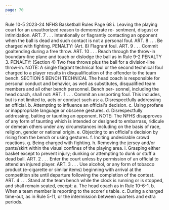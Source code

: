 ```yaml
---
page: 70
---
```


Rule 10-5 2023-24 NFHS Basketball Rules Page 68 i. Leaving the playing court for an unauthorized reason to demonstrate re- sentment, disgust or intimidation. ART. 7 . . . Intentionally or flagrantly contacting an opponent when the ball is dead and such contact is not a personal foul. ART. 8 . . . Be charged with fighting. PENALTY: (Art. 8) Flagrant foul. ART. 9 . . . Commit goaltending during a free throw. ART. 10 . . . Reach through the throw-in boundary-line plane and touch or dislodge the ball as in Rule 9-2 PENALTY 3. PENALTY: (Section 4) Two free throws plus the ball for a division-line throw-in. NOTE: A single flagrant technical foul or the second technical foul charged to a player results in disqualification of the offender to the team bench. SECTION 5 BENCH TECHNICAL The head coach is responsible for personal conduct and behavior, as well as substitutes, disqualified team members and all other bench personnel. Bench per- sonnel, including the head coach, shall not: ART. 1 . . . Commit an unsporting foul. This includes, but is not limited to, acts or conduct such as: a. Disrespectfully addressing an official. b. Attempting to influence an official's decision. c. Using profane or inappropriate language or obscene gestures. d. Disrespectfully addressing, baiting or taunting an opponent. NOTE: The NFHS disapproves of any form of taunting which is intended or designed to embarrass, ridicule or demean others under any circumstances including on the basis of race, religion, gender or national origin. e. Objecting to an official's decision by rising from the bench or using gestures. f. Inciting undesirable crowd reactions. g. Being charged with fighting. h. Removing the jersey and/or pants/skirt within the visual confines of the playing area. i. Grasping either basket except to prevent injury; dunking or attempting to dunk or stuff a dead ball. ART. 2 . . . Enter the court unless by permission of an official to attend an injured player. ART. 3 . . . Use alcohol, or any form of tobacco product (e-cigarette or similar items) beginning with arrival at the competition site until departure following the completion of the contest. ART. 4 . . . Stand at the team bench while the clock is running or is stopped, and shall remain seated, except: a. The head coach as in Rule 10-6-1. b. When a team member is reporting to the scorer's table. c. During a charged time-out, as in Rule 5-11, or the intermission between quarters and extra periods.
